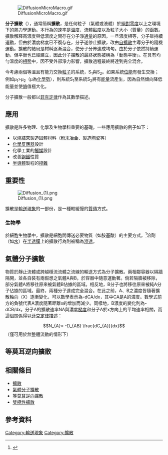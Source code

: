 {{noteTA
|G1=P
|G2=C
}}
[[File:DiffusionMicroMacro.gif|thumb]]

'''分子擴散'''（{{lang-en|molecular diffusion}}），通常簡稱'''擴散'''，是任何粒子（氣體或液體）於[[絕對零度|絕對零度]]以上之環境下的熱力學運動。本行為的速率是[[溫度|溫度]]、流體[[黏度|黏度]]以及粒子大小（質量）的函數。擴散解釋高濃度與低濃度之間存在分子淨[[通量|通量]]的原因。一旦濃度相等，分子雖持續運動，但由於濃度梯度已不復存在，分子遂停止擴散，改由[[自擴散|自擴散]]主導分子的隨機運動。擴散的結局是材料逐漸混合，使分子分佈達成均勻。由於分子依然持續運動，但平衡也已經建立，因此分子擴散的最終狀態被稱為「動態平衡」。在具有均勻溫度的[[相_(物質)|相態]]中，因不受外部淨力影響，擴散過程最終將達到完全混合。

今考慮兩個等溫且有能力交換[[分子|粒子]]的系統，S<sub>1</sub>與S<sub>2</sub>。如果系統[[位能|位能]]有發生交換；例如μ<sub>1</sub>>μ<sub>2</sub>（μ為[[化學勢|化學勢]]），則系統S<sub>1</sub>至系統S<sub>2</sub>將有[[能量|能量]]流產生，因為自然傾向降低能量並使[[熵|熵]]值極大化。

分子擴散一般都以[[菲克定律|菲克定律]]作為其數學描述。

== 應用 ==
擴散是許多物理、化學及生物學科重要的基礎。一些應用擴散的例子如下：

*以[[燒結|燒結]]來製造固體材料（[[粉末冶金|粉末冶金]]、製造[[陶瓷|陶瓷]]等）
*[[化學反應器|化學反應器]]設計
*化學工業的[[觸媒|觸媒]]設計
*改善[[鋼鐵|鋼鐵]]性質
*[[半導體|半導體]]製程的[[摻雜_(半導體)|摻雜]]

== 重要性 ==
[[File:Diffusion_(1).png|thumb]]

擴散是[[輸送現象|輸送現象]]的一部份，是一種較緩慢的[[質傳|質傳]]方式。

===生物學===
於[[細胞生物學|細胞生物學]]中，擴散是細胞間傳送必要物質（如[[胺基酸|胺基酸]]）的主要方式。<ref>{{cite book | last = Maton | first = Anthea | authorlink = |author2=Jean Hopkins |author3=Susan Johnson |author4=David LaHart |author5=Maryanna Quon Warner |author6=Jill D. Wright | title = Cells Building Blocks of Life | publisher = Prentice Hall | year = 1997 | location = Upper Saddle River, New Jersey | pages = [https://archive.org/details/cellsbuildingblo00mato/page/66 66]–67 | url =https://archive.org/details/cellsbuildingblo00mato| doi = | id = | isbn = }}</ref>溶劑（如[[水|水]]）在[[半透膜|半透膜]]上的擴散行為則被稱為[[滲透|滲透]]。

== 氣體分子擴散 ==
物質於靜止流體或跨越穩流流體之流線的輸送方式為分子擴散。兩相鄰容器以隔牆隔開，並各自裝有兩假想之氣體A與B，於容器中隨意運動著。倘若隔牆被移除，部分氣體A將移往原來被氣體B佔據的區域。相反地，B分子也將移往原來被純A分子佔據的區域。最終，兩種分子達成完全混合。在此之前，A、B之濃度皆隨著擴散軸向（X）逐漸變化，可以數學表示為-dCA/dx，其中CA是A的濃度。數學式前方的負號代表A濃度隨著距離x的增加而減少。同樣地，B濃度的變化則為-dCB/dx。分子A的擴散速率NA與濃度[[梯度|梯度]]和分子A於x方向上的平均速率相關，而這個關係得以[[菲克定律|菲克定律]]描述：

:<math>N_{A}= -D_{AB} \frac{dC_{A}}{dx}</math>（僅可用於無整體流動的情形下）

== 等莫耳逆向擴散 ==

== 相關條目 ==
* [[擴散|擴散]]
* [[氣體分子擴散|氣體分子擴散]]
* [[等莫耳逆向擴散|等莫耳逆向擴散]]
* [[雙極性擴散|雙極性擴散]]

== 參考資料 ==
{{reflist}}

[[Category:輸送現象|Category:輸送現象]]
[[Category:擴散|Category:擴散]]